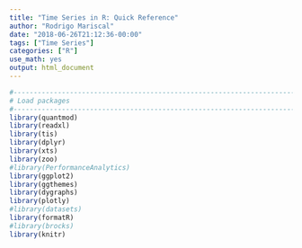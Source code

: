 ```yaml
---
title: "Time Series in R: Quick Reference"
author: "Rodrigo Mariscal"
date: "2018-06-26T21:12:36-00:00"
tags: ["Time Series"]
categories: ["R"]
use_math: yes
output: html_document
---
```


```r
#------------------------------------------------------------------------------#
# Load packages
#------------------------------------------------------------------------------#
library(quantmod)
library(readxl)
library(tis)
library(dplyr)
library(xts)
library(zoo)
#library(PerformanceAnalytics)
library(ggplot2)
library(ggthemes)
library(dygraphs)
library(plotly)
#library(datasets)
library(formatR)
#library(brocks)
library(knitr)
```

